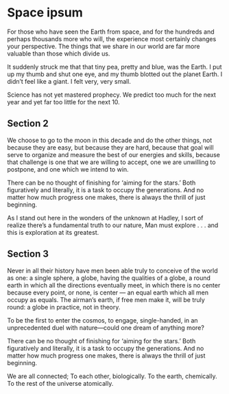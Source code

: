 # Space ipsum

For those who have seen the Earth from space, and for the hundreds and perhaps thousands more who will, the experience most certainly changes your perspective. The things that we share in our world are far more valuable than those which divide us.

It suddenly struck me that that tiny pea, pretty and blue, was the Earth. I put up my thumb and shut one eye, and my thumb blotted out the planet Earth. I didn’t feel like a giant. I felt very, very small.

Science has not yet mastered prophecy. We predict too much for the next year and yet far too little for the next 10.

## Section 2

We choose to go to the moon in this decade and do the other things, not because they are easy, but because they are hard, because that goal will serve to organize and measure the best of our energies and skills, because that challenge is one that we are willing to accept, one we are unwilling to postpone, and one which we intend to win.

There can be no thought of finishing for ‘aiming for the stars.’ Both figuratively and literally, it is a task to occupy the generations. And no matter how much progress one makes, there is always the thrill of just beginning.

As I stand out here in the wonders of the unknown at Hadley, I sort of realize there’s a fundamental truth to our nature, Man must explore . . . and this is exploration at its greatest.

## Section 3

Never in all their history have men been able truly to conceive of the world as one: a single sphere, a globe, having the qualities of a globe, a round earth in which all the directions eventually meet, in which there is no center because every point, or none, is center — an equal earth which all men occupy as equals. The airman’s earth, if free men make it, will be truly round: a globe in practice, not in theory.

To be the first to enter the cosmos, to engage, single-handed, in an unprecedented duel with nature—could one dream of anything more?

There can be no thought of finishing for ‘aiming for the stars.’ Both figuratively and literally, it is a task to occupy the generations. And no matter how much progress one makes, there is always the thrill of just beginning.

We are all connected; To each other, biologically. To the earth, chemically. To the rest of the universe atomically.
